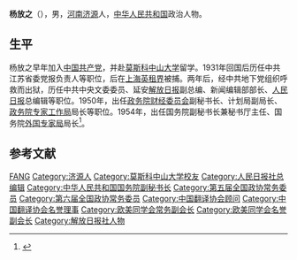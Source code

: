 '''杨放之'''（{{bd|1908年||2003年|4月28日|catIdx=}}），男，[[河南|河南]][[济源|济源]]人，[[中华人民共和国|中华人民共和国]]政治人物。

== 生平 ==
杨放之早年加入[[中国共产党|中国共产党]]，并赴[[莫斯科中山大学|莫斯科中山大学]]留学。1931年回国后历任中共江苏省委党报负责人等职位，后在[[上海英租界|上海英租界]]被捕。两年后，经中共地下党组织呼救而出狱，历任中共中央文委委员、延安[[解放日报|解放日报]]副总编、新闻编辑部部长、[[人民日报|人民日报]]总编辑等职位。1950年，出任[[政务院财经委员会|政务院财经委员会]]副秘书长、计划局副局长、[[政务院专家工作局|政务院专家工作局]]局长等职位。1954年，出任国务院副秘书长兼秘书厅主任、国务院[[外国专家局|外国专家局]]局长<ref>{{cite web| url=http://china.qianlong.com/4453/2003-5-13/178@837693.htm| title=国务院外国专家局原党组书记、局长杨放之逝世| publisher=千龙网| accessdate=2011-09-11| deadurl=yes| archiveurl=https://web.archive.org/web/20060827150734/http://china.qianlong.com/4453/2003-5-13/178@837693.htm| archivedate=2006-08-27| df=}}</ref>。

== 参考文献 ==
{{reflist}}

{{中央人民政府政务院}}
{{Navboxes
| title  = 杨放之在[[欧美同学会|欧美同学会]]的职务
| list1  =
{{欧美同学会第一届理事会}}
{{欧美同学会第二届理事会}}
{{欧美同学会第四届理事会}}
}}
{{Navboxes 
| title  = 杨放之在[[中国翻译协会|中国翻译协会]]的职务
| list1  =
{{中国翻译工作者协会第一届理事会}}
{{中国翻译工作者协会第二届理事会}}
{{中国翻译工作者协会第三届理事会}}
{{中国翻译工作者协会第四届理事会}}
}}

{{Authority control}}
{{DEFAULTSORT:Yang杨}}
[[Category:杨姓|FANG]]
[[Category:济源人|Category:济源人]]
[[Category:莫斯科中山大学校友|Category:莫斯科中山大学校友]]
[[Category:人民日报社总编辑|Category:人民日报社总编辑]]
[[Category:中华人民共和国国务院副秘书长|Category:中华人民共和国国务院副秘书长]]
[[Category:第五届全国政协常务委员|Category:第五届全国政协常务委员]]
[[Category:第六届全国政协常务委员|Category:第六届全国政协常务委员]]
[[Category:中国翻译协会顾问|Category:中国翻译协会顾问]]
[[Category:中国翻译协会名誉理事|Category:中国翻译协会名誉理事]]
[[Category:欧美同学会常务副会长|Category:欧美同学会常务副会长]]
[[Category:欧美同学会名誉副会长|Category:欧美同学会名誉副会长]]
[[Category:解放日报社人物|Category:解放日报社人物]]